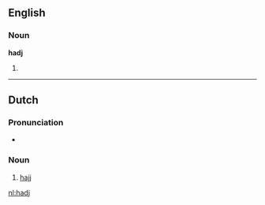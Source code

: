 ==English==

===Noun===
'''hadj'''

# {{alternative spelling of|[[hajj]]}}

----

==Dutch==

===Pronunciation===
* {{IPA|/hɑdʒ/}}

===Noun===
{{infl|nl|noun|g=m|uncountable}}

# {{Islam|lang=nl}} [[hajj]]

[[nl:hadj]]